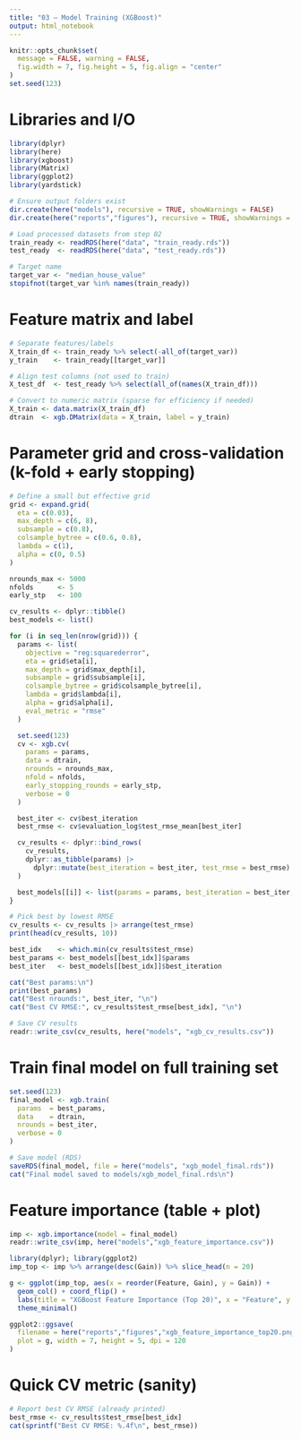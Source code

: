 ```yaml
---
title: "03 – Model Training (XGBoost)"
output: html_notebook
---
```


```r
knitr::opts_chunk$set(
  message = FALSE, warning = FALSE,
  fig.width = 7, fig.height = 5, fig.align = "center"
)
set.seed(123)
```

# Libraries and I/O

```r
library(dplyr)
library(here)
library(xgboost)
library(Matrix)
library(ggplot2)
library(yardstick)
```

```r
# Ensure output folders exist
dir.create(here("models"), recursive = TRUE, showWarnings = FALSE)
dir.create(here("reports","figures"), recursive = TRUE, showWarnings = FALSE)
```

```r
# Load processed datasets from step 02
train_ready <- readRDS(here("data", "train_ready.rds"))
test_ready  <- readRDS(here("data", "test_ready.rds"))

# Target name
target_var <- "median_house_value"
stopifnot(target_var %in% names(train_ready))
```

# Feature matrix and label

```r
# Separate features/labels
X_train_df <- train_ready %>% select(-all_of(target_var))
y_train    <- train_ready[[target_var]]

# Align test columns (not used to train)
X_test_df  <- test_ready %>% select(all_of(names(X_train_df)))

# Convert to numeric matrix (sparse for efficiency if needed)
X_train <- data.matrix(X_train_df)
dtrain  <- xgb.DMatrix(data = X_train, label = y_train)
```

# Parameter grid and cross-validation (k-fold + early stopping)

```r
# Define a small but effective grid
grid <- expand.grid(
  eta = c(0.03),
  max_depth = c(6, 8),
  subsample = c(0.8),
  colsample_bytree = c(0.6, 0.8),
  lambda = c(1),
  alpha = c(0, 0.5)
)

nrounds_max <- 5000
nfolds      <- 5
early_stp   <- 100

cv_results <- dplyr::tibble()
best_models <- list()

for (i in seq_len(nrow(grid))) {
  params <- list(
    objective = "reg:squarederror",
    eta = grid$eta[i],
    max_depth = grid$max_depth[i],
    subsample = grid$subsample[i],
    colsample_bytree = grid$colsample_bytree[i],
    lambda = grid$lambda[i],
    alpha = grid$alpha[i],
    eval_metric = "rmse"
  )

  set.seed(123)
  cv <- xgb.cv(
    params = params,
    data = dtrain,
    nrounds = nrounds_max,
    nfold = nfolds,
    early_stopping_rounds = early_stp,
    verbose = 0
  )

  best_iter <- cv$best_iteration
  best_rmse <- cv$evaluation_log$test_rmse_mean[best_iter]

  cv_results <- dplyr::bind_rows(
    cv_results,
    dplyr::as_tibble(params) |>
      dplyr::mutate(best_iteration = best_iter, test_rmse = best_rmse)
  )

  best_models[[i]] <- list(params = params, best_iteration = best_iter, cv = cv)
}

# Pick best by lowest RMSE
cv_results <- cv_results |> arrange(test_rmse)
print(head(cv_results, 10))

best_idx    <- which.min(cv_results$test_rmse)
best_params <- best_models[[best_idx]]$params
best_iter   <- best_models[[best_idx]]$best_iteration

cat("Best params:\n")
print(best_params)
cat("Best nrounds:", best_iter, "\n")
cat("Best CV RMSE:", cv_results$test_rmse[best_idx], "\n")

# Save CV results
readr::write_csv(cv_results, here("models", "xgb_cv_results.csv"))
```

# Train final model on full training set

```r
set.seed(123)
final_model <- xgb.train(
  params  = best_params,
  data    = dtrain,
  nrounds = best_iter,
  verbose = 0
)

# Save model (RDS)
saveRDS(final_model, file = here("models", "xgb_model_final.rds"))
cat("Final model saved to models/xgb_model_final.rds\n")
```

# Feature importance (table + plot)

```r
imp <- xgb.importance(model = final_model)
readr::write_csv(imp, here("models","xgb_feature_importance.csv"))

library(dplyr); library(ggplot2)
imp_top <- imp %>% arrange(desc(Gain)) %>% slice_head(n = 20)

g <- ggplot(imp_top, aes(x = reorder(Feature, Gain), y = Gain)) +
  geom_col() + coord_flip() +
  labs(title = "XGBoost Feature Importance (Top 20)", x = "Feature", y = "Gain") +
  theme_minimal()

ggplot2::ggsave(
  filename = here("reports","figures","xgb_feature_importance_top20.png"),
  plot = g, width = 7, height = 5, dpi = 120
)
```

# Quick CV metric (sanity)

```r
# Report best CV RMSE (already printed)
best_rmse <- cv_results$test_rmse[best_idx]
cat(sprintf("Best CV RMSE: %.4f\n", best_rmse))
```

